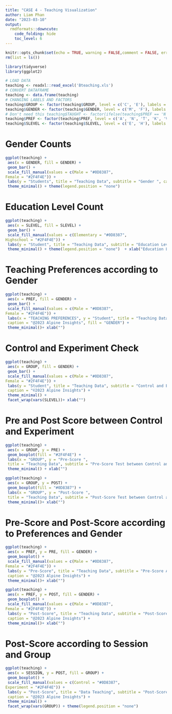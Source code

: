 ```yaml
---
title: "CASE 4 - Teaching Visualization"
author: Liam Phan
date: "2023-03-10"
output: 
  rmdformats::downcute:
    code_folding: hide
    toc_level: 6
---
```


```r

knitr::opts_chunk$set(echo = TRUE, warning = FALSE,comment = FALSE, error = FALSE,options(scipen=999))
rm(list = ls())

```

```r
library(tidyverse)
library(ggplot2)

# LOAD DATA
teaching <- readxl::read_excel('Bteaching.xls')
# CONVERT DATAFRAME
teaching <- data.frame(teaching)
# CHANGING LABELS AND FACTORS
teaching$GROUP <- factor(teaching$GROUP, level = c('C', 'E'), labels = c('Control', 'Experiment'))
teaching$GENDER <- factor(teaching$GENDER, level = c('M', 'F'), labels =  c('Male', 'Female'))
# Don't need this teaching$TAUGHT <- factor(ifelse(teaching$PREF == 'N' | teaching$GROUP == 'Control', 'TR', teaching$PREF), level = c('TR', 'A', 'T', 'K', 'V'), labels = c('Traditional', 'Auditory', 'Tactile', 'Kinesthetic', 'Visual'))
teaching$PREF <- factor(teaching$PREF, level = c('A', 'N', 'T', 'K', 'V'), labels = c('Auditory', 'No Preference', 'Tactile', 'Kinesthetic', 'Visual')) # get understandable labels
teaching$SLEVEL <- factor(teaching$SLEVEL, level = c('E', 'H'), labels = c('Elementary', 'Highschool'))


```


# **Gender Counts**

```r

ggplot(teaching) +
 aes(x = GENDER, fill = GENDER) +
 geom_bar() +
 scale_fill_manual(values = c(Male = "#0D8387", 
Female = "#2F4F4E")) +
 labs(y = "Students", title = "Teaching Data", subtitle = "Gender ", caption = "©2023 Alpine Insights") +
 theme_minimal() + theme(legend.position = "none")     

```

# **Education Level Count**

```r

ggplot(teaching) +
 aes(x = SLEVEL, fill = SLEVEL) +
 geom_bar() +
 scale_fill_manual(values = c(Elementary = "#0D8387", 
Highschool = "#2F4F4E")) +
 labs(y = "Student", title = "Teaching Data", subtitle = "Education Level ", caption = "©2023 Alpine Insights") +
 theme_minimal() + theme(legend.position = "none")  + xlab("Education Level")

```

# **Teaching Preferences according to Gender**

```r

ggplot(teaching) +
 aes(x = PREF, fill = GENDER) +
 geom_bar() +
 scale_fill_manual(values = c(Male = "#0D8387", 
Female = "#2F4F4E")) +
 labs(x = "TEACHING PREFERENCES", y = "Student", title = "Teaching Data", subtitle = "Teaching Preferences according to Gender",
 caption = "@2023 Alpine Insights", fill = "GENDER") +
 theme_minimal()+ xlab("") 

```

# **Control and Experiment Check**

```r

ggplot(teaching) +
 aes(x = GROUP, fill = GENDER) +
 geom_bar() +
 scale_fill_manual(values = c(Male = "#0D8387", 
Female = "#2F4F4E")) +
 labs(y = "Student", title = "Teaching Data", subtitle = "Control and Experiment Check", 
 caption = "©2023 Alpine Insights") +
 theme_minimal() +
 facet_wrap(vars(SLEVEL))+ xlab("") 

```

# **Pre and Post Score between Control and Experiment**

```r

ggplot(teaching) +
 aes(x = GROUP, y = PRE) +
 geom_boxplot(fill = "#2F4F4E") +
 labs(x = "GROUP", y = "Pre-Score ", 
 title = "Teaching Data", subtitle = "Pre-Score Test between Control and Experiment", caption = "©2023 Alpine Insights") +
 theme_minimal() + xlab("") 

ggplot(teaching) +
 aes(x = GROUP, y = POST) +
 geom_boxplot(fill = "#0D8387") +
 labs(x = "GROUP", y = "Post-Score ", 
 title = "Teaching Data", subtitle = "Post-Score Test between Control and Experiment", caption = "©2023 Alpine Insights") +
 theme_minimal()+ xlab("") 


```

# **Pre-Score and Post-Score according to Preferences and Gender**

```r

ggplot(teaching) +
 aes(x = PREF, y = PRE, fill = GENDER) +
 geom_boxplot() +
 scale_fill_manual(values = c(Male = "#0D8387", 
Female = "#2F4F4E")) +
 labs(y = "Pre-Score", title = "Teaching Data", subtitle = "Pre-Score According to Preferences and Gender", 
 caption = "@2023 Alpine Insights") +
 theme_minimal()+ xlab("") 

ggplot(teaching) +
 aes(x = PREF, y = POST, fill = GENDER) +
 geom_boxplot() +
 scale_fill_manual(values = c(Male = "#0D8387", 
Female = "#2F4F4E")) +
 labs(y = "Post-Score", title = "Teaching Data", subtitle = "Post-Score According to Preferences and Gender", 
 caption = "@2023 Alpine Insights") +
 theme_minimal()+ xlab("") 

```


# **Post-Score according to Session and Group**

```r


ggplot(teaching) +
 aes(x = SESSION, y = POST, fill = GROUP) +
 geom_boxplot() +
 scale_fill_manual(values = c(Control = "#0D8387", 
Experiment = "#2F4F4E")) +
 labs(y = "Post-Score", title = "Data Teaching", subtitle = "Post-Score according to Session and Group", 
 caption = "@2023 Alpine Insights") +
 theme_minimal() +
 facet_wrap(vars(GROUP)) + theme(legend.position = "none") 


```
